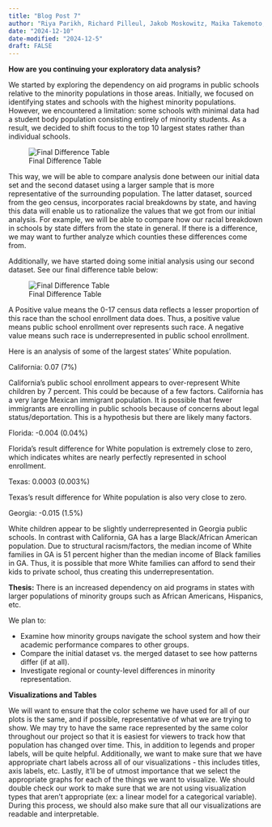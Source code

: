 ```yaml
---
title: "Blog Post 7"
author: "Riya Parikh, Richard Pilleul, Jakob Moskowitz, Maika Takemoto, Ria Sonalker."
date: "2024-12-10"
date-modified: "2024-12-5"
draft: FALSE
---
```


**How are you continuing your exploratory data analysis?**

We started by exploring the dependency on aid programs in public schools relative to the minority populations in those areas. Initially, we focused on identifying states and schools with the highest minority populations. However, we encountered a limitation: some schools with minimal data had a student body population consisting entirely of minority students. As a result, we decided to shift focus to the top 10 largest states rather than individual schools.

![Final Difference Table](minority_level.jpg)

This way, we will be able to compare analysis done between our initial data set and the second dataset using a larger sample that is more representative of the surrounding population. The latter dataset, sourced from the geo census, incorporates racial breakdowns by state, and having this data will enable us to rationalize the values that we got from our initial analysis. For example, we will be able to compare how our racial breakdown in schools by state differs from the state in general. If there is a difference, we may want to further analyze which counties these differences come from. 

Additionally, we have started doing some initial analysis using our second dataset. See our final difference table below:

![Final Difference Table](Difference_Table.jpg)

A Positive value means the 0-17 census data reflects a lesser proportion of this race than the school enrollment data does. Thus, a positive value means public school enrollment over represents such race. A negative value means such race is underrepresented in public school enrollment. 

Here is an analysis of some of the largest states’ White population.

California: 0.07 (7%) 

California’s public school enrollment appears to over-represent White children by 7 percent. This could be because of a few factors. California has a very large Mexican immigrant population. It is possible that fewer immigrants are enrolling in public schools because of concerns about legal status/deportation. This is a hypothesis but there are likely many factors.

Florida: -0.004 (0.04%) 

Florida’s result difference for White population is extremely close to zero, which indicates whites are nearly perfectly represented in school enrollment. 

Texas: 0.0003 (0.003%) 

Texas’s result difference for White population is also very close to zero. 

Georgia: -0.015 (1.5%) 

White children appear to be slightly underrepresented in Georgia public schools. In contrast with California, GA has a large Black/African American population. Due to structural racism/factors, the median income of White families in GA is 51 percent higher than the median income of Black families in GA. Thus, it is possible that more White families can afford to send their kids to private school, thus creating this underrepresentation. 

**Thesis:** There is an increased dependency on aid programs in states with larger populations of minority groups such as African Americans, Hispanics, etc.

We plan to:

- Examine how minority groups navigate the school system and how their academic performance compares to other groups.
- Compare the initial dataset vs. the merged dataset to see how patterns differ (if at all).
- Investigate regional or county-level differences in minority representation.


**Visualizations and Tables**

We will want to ensure that the color scheme we have used for all of our plots is the same, and if possible, representative of what we are trying to show. We may try to have the same race represented by the same color throughout our project so that it is easiest for viewers to track how that population has changed over time. This, in addition to legends and proper labels, will be quite helpful. Additionally, we want to make sure that we have appropriate chart labels across all of our visualizations - this includes titles, axis labels, etc. Lastly, it’ll be of utmost importance that we select the appropriate graphs for each of the things we want to visualize. We should double check our work to make sure that we are not using visualization types that aren’t appropriate (ex: a linear model for a categorical variable). During this process, we should also make sure that all our visualizations are readable and interpretable.
